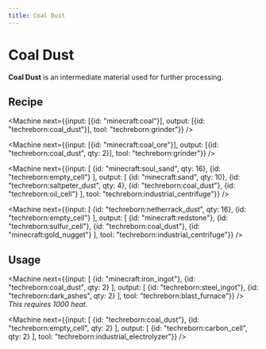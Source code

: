 ```yaml
---
title: Coal Dust
---
```


<ItemImage file="coal_dust" alt="Coal Dust" size="200" />

# Coal Dust

**Coal Dust** is an intermediate material used for further processing.

## Recipe

<CraftingTable recipe="input techreborn:small_pile_of_coal_dust techreborn:small_pile_of_coal_dust air input techreborn:small_pile_of_coal_dust techreborn:small_pile_of_coal_dust air input air air air output techreborn:coal_dust"/>

<Machine next={{input: [{id: "minecraft:coal"}], output: [{id: "techreborn:coal_dust"}], tool: "techreborn:grinder"}} />

<Machine next={{input: [{id: "minecraft:coal_ore"}], output: [{id: "techreborn:coal_dust", qty: 2}], tool: "techreborn:grinder"}} />

<Machine next={{input: [
  {id: "minecraft:soul_sand", qty: 16},
  {id: "techreborn:empty_cell"}
], output: [
  {id: "minecraft:sand", qty: 10},
  {id: "techreborn:saltpeter_dust", qty: 4},
  {id: "techreborn:coal_dust"},
  {id: "techreborn:oil_cell"}
], tool: "techreborn:industrial_centrifuge"}} />

<Machine next={{input: [
  {id: "techreborn:netherrack_dust", qty: 16},
  {id: "techreborn:empty_cell"}
], output: [
  {id: "minecraft:redstone"},
  {id: "techreborn:sulfur_cell"},
  {id: "techreborn:coal_dust"},
  {id: "minecraft:gold_nugget"}
], tool: "techreborn:industrial_centrifuge"}} />

## Usage

<CraftingTable recipe="input air air air input air techreborn:coal_dust air input air air air output techreborn:small_pile_of_coal_dust,4"/>

<CraftingTable recipe="input techreborn:coal_dust minecraft:glass techreborn:coal_dust input minecraft:glass techreborn:coal_dust minecraft:glass input techreborn:electronic_circuit techreborn:generator techreborn:electronic_circuit output techreborn:basic_solar_panel"/>

<CraftingTable recipe="input techreborn:coal_dust minecraft:glass techreborn:coal_dust input minecraft:glass techreborn:coal_dust minecraft:glass input techreborn:advanced_circuit techreborn:basic_solar_panel techreborn:advanced_circuit output techreborn:advanced_solar_panel"/>

<CraftingTable recipe="input techreborn:coal_dust minecraft:glass techreborn:coal_dust input minecraft:glass techreborn:coal_dust minecraft:glass input techreborn:advanced_circuit techreborn:basic_machine_frame techreborn:advanced_circuit output techreborn:advanced_solar_panel"/>

<CraftingTable recipe="input techreborn:tin_dust techreborn:coal_dust techreborn:tin_dust input techreborn:coal_dust techreborn:copper_plate techreborn:coal_dust input techreborn:tin_dust techreborn:coal_dust techreborn:tin_dust output techreborn:neutron_reflector"/>

<CraftingTable recipe="input techreborn:coal_dust techreborn:coal_dust air input techreborn:coal_dust techreborn:coal_dust air input air air air output techreborn:carbon_fiber"/>

<Machine next={{input: [
  {id: "minecraft:iron_ingot"},
  {id: "techreborn:coal_dust", qty: 2}
], output: [
  {id: "techreborn:steel_ingot"},
  {id: "techreborn:dark_ashes", qty: 2}
], tool: "techreborn:blast_furnace"}} />
_This requires 1000 heat._

<Machine next={{input: [
  {id: "techreborn:coal_dust"},
  {id: "techreborn:empty_cell", qty: 2}
], output: [
  {id: "techreborn:carbon_cell", qty: 2}
], tool: "techreborn:industrial_electrolyzer"}} />
